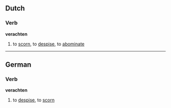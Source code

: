 ==Dutch==
===Verb===
'''verachten'''

# to [[scorn]], to [[despise]], to [[abominate]]

----

==German==
===Verb===
'''verachten'''

# to [[despise]], to [[scorn]]
